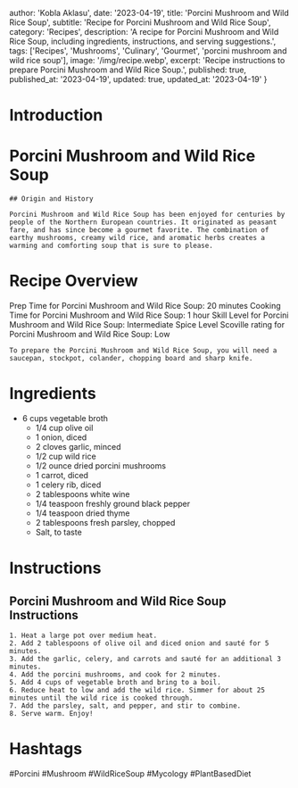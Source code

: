 
  author: 'Kobla Aklasu',
  date: '2023-04-19',
  title: 'Porcini Mushroom and Wild Rice Soup',
  subtitle: 'Recipe for Porcini Mushroom and Wild Rice Soup',
  category: 'Recipes',
  description: 'A recipe for Porcini Mushroom and Wild Rice Soup, including ingredients, instructions, and serving suggestions.',
  tags: ['Recipes', 'Mushrooms', 'Culinary', 'Gourmet', 'porcini mushroom and wild rice soup'],
  image: '/img/recipe.webp',
  excerpt: 'Recipe instructions to prepare Porcini Mushroom and Wild Rice Soup.',
  published: true,
  published_at: '2023-04-19',
  updated: true,
  updated_at: '2023-04-19'
}


  # Introduction

# Porcini Mushroom and Wild Rice Soup
    
    ## Origin and History
    
    Porcini Mushroom and Wild Rice Soup has been enjoyed for centuries by people of the Northern European countries. It originated as peasant fare, and has since become a gourmet favorite. The combination of earthy mushrooms, creamy wild rice, and aromatic herbs creates a warming and comforting soup that is sure to please.

# Recipe Overview

Prep Time for Porcini Mushroom and Wild Rice Soup: 20 minutes 
    Cooking Time for Porcini Mushroom and Wild Rice Soup: 1 hour
    Skill Level for Porcini Mushroom and Wild Rice Soup: Intermediate
    Spice Level Scoville rating for Porcini Mushroom and Wild Rice Soup: Low
    
    To prepare the Porcini Mushroom and Wild Rice Soup, you will need a saucepan, stockpot, colander, chopping board and sharp knife.

# Ingredients

- 6 cups vegetable broth
    - 1/4 cup olive oil
    - 1 onion, diced
    - 2 cloves garlic, minced
    - 1/2 cup wild rice
    - 1/2 ounce dried porcini mushrooms
    - 1 carrot, diced
    - 1 celery rib, diced
    - 2 tablespoons white wine
    - 1/4 teaspoon freshly ground black pepper
    - 1/4 teaspoon dried thyme
    - 2 tablespoons fresh parsley, chopped
    - Salt, to taste

# Instructions

## Porcini Mushroom and Wild Rice Soup Instructions
    
    1. Heat a large pot over medium heat.
    2. Add 2 tablespoons of olive oil and diced onion and sauté for 5 minutes.
    3. Add the garlic, celery, and carrots and sauté for an additional 3 minutes.
    4. Add the porcini mushrooms, and cook for 2 minutes.
    5. Add 4 cups of vegetable broth and bring to a boil.
    6. Reduce heat to low and add the wild rice. Simmer for about 25 minutes until the wild rice is cooked through.
    7. Add the parsley, salt, and pepper, and stir to combine.
    8. Serve warm. Enjoy!

# Hashtags

#Porcini #Mushroom #WildRiceSoup #Mycology #PlantBasedDiet



